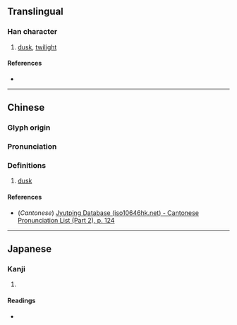 {{character info/new}}
==Translingual==

===Han character===
{{Han char|rn=72|rad=日|as=19|sn=23|canj=VFA|four=22603|ids=⿱䜌日}}

# [[dusk]], [[twilight]]

====References====
* {{Han ref|kx=0501.430|dkj=14265|hdz=21542.170|uh=66EB|ud=26347|bh=F7DF|bd=63455}}

----

==Chinese==
{{zh-forms}}

===Glyph origin===
{{Han etym}}

===Pronunciation===
{{zh-pron
|m=luán
|c=lyun4
|mc=y
|oc=y
|ma=
|cat=n
}}

===Definitions===
{{zh-hanzi}}

# [[dusk]]

====References====
* (''Cantonese'') [http://www.iso10646hk.net/jp/document/download.jsp Jyutping Database (iso10646hk.net) - Cantonese Pronunciation List (Part 2), p. 124]

----

==Japanese==

===Kanji===
{{ja-kanji|grade=|rs=日19}}

# {{rfdef|ja|sort=日19}}

====Readings====
* {{ja-readings|on=[[らん]] (ran), [[ばん]] (ban), [[まん]] (man), [[れん]] (ren)|kun=[[たそがれ]] (tasogare)}}